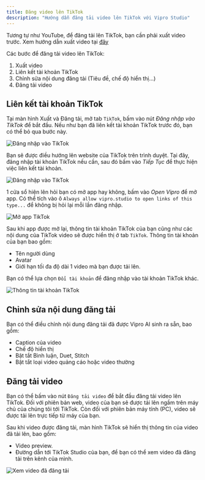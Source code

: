 ```yaml
---
title: Đăng video lên TikTok
description: "Hướng dẫn đăng tải video lên TikTok với Vipro Studio"
---
```


Tương tự như YouTube, để đăng tải lên TikTok, bạn cần phải xuất video trước. Xem hướng dẫn xuất video tại [đây](/usage/publish-video/export-video)

Các bước để đăng tải video lên TikTok:

1. Xuất video
2. Liên kết tài khoản TikTok
3. Chỉnh sửa nội dung đăng tải (Tiêu đề, chế độ hiển thị...)
4. Đăng tải video

## Liên kết tài khoản TikTok

Tại màn hình Xuất và Đăng tải, mở tab `TikTok`, bấm vào nút _Đăng nhập vào TikTok_ để bắt đầu. Nếu như bạn đã liên kết tài khoản TikTok trước đó, bạn có thể bỏ qua bước này.

<img
  src='/images/usage/publish-video/tiktok-login.jpg'
  alt='Đăng nhập vào TikTok'
  className='rounded-lg'
/>

Bạn sẽ được điều hướng lên website của TikTok trên trình duyệt. Tại đây, đăng nhập tài khoản TikTok nếu cần, sau đó bấm vào _Tiếp Tục_ để thực hiện việc liên kết tài khoản.

<img
  src='/images/usage/publish-video/tiktok-login-success.jpg'
  alt='Đăng nhập vào TikTok'
  className='rounded-lg'
/>

1 cửa sổ hiện lên hỏi bạn có mở app hay không, bấm vào _Open Vipro_ để mở app. Có thể tích vào ô `Always allow vipro.studio to open links of this type...` để không bị hỏi lại mỗi lần đăng nhập.

<img
  src='/images/usage/publish-video/tiktok-login-open-app.jpg'
  alt='Mở app TikTok'
  className='rounded-lg'
/>

Sau khi app được mở lại, thông tin tài khoản TikTok của bạn cũng như các nội dung của TikTok video sẽ được hiển thị ở tab `TikTok`. Thông tin tài khoản của bạn bao gồm:

- Tên người dùng
- Avatar
- Giới hạn tối đa độ dài 1 video mà bạn được tải lên.

Bạn có thể lựa chọn `Đổi tài khoản` để đăng nhập vào tài khoản TikTok khác.

<img
  src='/images/usage/publish-video/tiktok-account-info.jpg'
  alt='Thông tin tài khoản TikTok'
  className='rounded-lg'
/>

## Chỉnh sửa nội dung đăng tải

Bạn có thể điều chỉnh nội dung đăng tải đã được Vipro AI sinh ra sẵn, bao gồm:

- Caption của video
- Chế độ hiển thị
- Bật tắt Bình luận, Duet, Stitch
- Bật tắt loại video quảng cáo hoặc video thường

## Đăng tải video

Bạn có thể bấm vào nút `Đăng tải video` để bắt đầu đăng tải video lên TikTok. Đối với phiên bản web, video của bạn sẽ được tải lên ngầm trên máy chủ của chúng tôi tới TikTok. Còn đối với phiên bản máy tính (PC), video sẽ được tải lên trực tiếp từ máy của bạn.

Sau khi video được đăng tải, màn hình TikTok sẽ hiển thị thông tin của video đã tải lên, bao gồm:

- Video preview.
- Đường dẫn tới TikTok Studio của bạn, để bạn có thể xem video đã đăng tải trên kênh của mình.

<img
  src='/images/usage/publish-video/tiktok-publish-video-success.jpg'
  alt='Xem video đã đăng tải'
  className='rounded-lg'
/>
